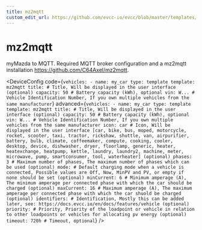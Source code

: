 ```yaml
---
title: mz2mqtt
custom_edit_url: https://github.com/evcc-io/evcc/blob/master/templates/definition/vehicle/mz2mqtt.yaml
---
```



# mz2mqtt

myMazda to MQTT. Required MQTT broker configuration and a mz2mqtt installation https://github.com/C64Axel/mz2mqtt.


<DeviceConfig code={`vehicles:
    - name: my_car
      type: template
      template: mz2mqtt
      title: # Title, Will be displayed in the user interface (optional)
      capacity: 50 # Battery capacity (kWh), optional
      vin: W... # Vehicle Identification Number, If you own multiple vehicles from the same manufacturer`} advanced={`vehicles:
    - name: my_car
      type: template
      template: mz2mqtt
      title: # Title, Will be displayed in the user interface (optional)
      capacity: 50 # Battery capacity (kWh), optional
      vin: W... # Vehicle Identification Number, If you own multiple vehicles from the same manufacturer
      icon: car # Icon, Will be displayed in the user interface [car, bike, bus, moped, motorcycle, rocket, scooter, taxi, tractor, rickshaw, shuttle, van, airpurifier, battery, bulb, climate, coffeemaker, compute, cooking, cooler, desktop, device, dishwasher, dryer, floorlamp, generic, heater, heatexchange, heatpump, kettle, laundry, laundry2, machine, meter, microwave, pump, smartconsumer, tool, waterheater] (optional)
      phases: 3 # Maximum number of phases, The maximum number of phases which can be used (optional)
      mode: # Default charging mode when a vehicle is connected, Possible values are Off, Now, MinPV and PV, or empty if none should be set (optional)
      minCurrent: 6 # Minimum amperage (A), The minimum amperage per connected phase with which the car should be charged (optional)
      maxCurrent: 16 # Maximum amperage (A), The maximum amperage per connected phase with which the car shuold be charged (optional)
      identifiers: # Identification, Mostly this can be added later, see: https://docs.evcc.io/en/docs/features/vehicle (optional)
      priority: # Priority, Priority of the loadpoint or vehicle in relation to other loadpoints or vehicles for allocating pv energy (optional)
      timeout: 720h # Timeout, optional`} />

